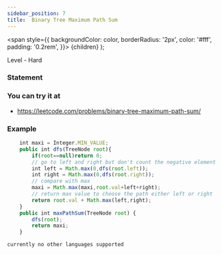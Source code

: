 ```yaml
---
sidebar_position: 7 
title:  Binary Tree Maximum Path Sum
---
```



  <span
    style={{
      backgroundColor: color,
      borderRadius: '2px',
      color: '#fff',
      padding: '0.2rem',
    }}>
    {children}
  </span>
);

Level - <Highlight color="#cc0000">Hard</Highlight>

### Statement

>

### You can try it at

- https://leetcode.com/problems/binary-tree-maximum-path-sum/

### Example

<Tabs>
<TabItem value="java" label="Java">

```js
    int maxi = Integer.MIN_VALUE;
    public int dfs(TreeNode root){
        if(root==null)return 0;
        // go to left and right but don't count the negative element
        int left = Math.max(0,dfs(root.left));
        int right = Math.max(0,dfs(root.right));
        // compare with max 
        maxi = Math.max(maxi,root.val+left+right);
        // return max value to choose the path either left or right 
        return root.val + Math.max(left,right);
    }
    public int maxPathSum(TreeNode root) {
        dfs(root);
        return maxi;
    }

```

</TabItem>

<TabItem value="other" label="Other">

```
currently no other languages supported
```

</TabItem>

</Tabs>
